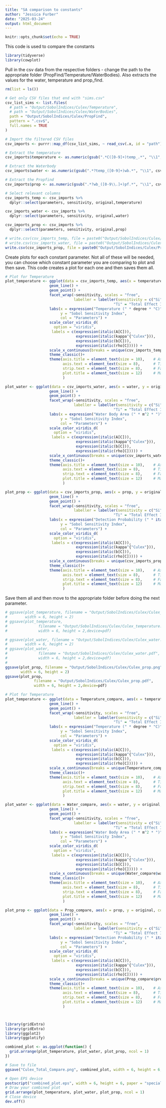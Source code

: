 ```yaml
---
title: "SA comparison to constants"
author: "Jessica Furber"
date: "2025-03-24"
output: html_document
---
```


```r
knitr::opts_chunk$set(echo = TRUE)
```

This code is used to compare the constants


```r
library(tidyverse)
library(cowplot)
```

Pull in the csv data from the respective folders - change the path to the appropriate folder (PropFind/Temperature/WaterBodies). Also extracts the values for the water, temperature and prop_find.

```r
rm(list = ls())

# Get only CSV files that end with "sims.csv"
csv_list_sims <- list.files(
  # path = "Output/SobolIndices/Culex/Temperature",
  # path = "Output/SobolIndices/Culex/WaterBodies",
  path = "Output/SobolIndices/Culex/PropFind",
  pattern = ".csv$", 
  full.names = TRUE
)

# Import the filtered CSV files
csv_imports <- purrr::map_df(csv_list_sims, ~ read_csv(.x, id = "path"))

# Extract the temperature
csv_imports$temperature <- as.numeric(gsub(".*C([0-9]+)temp_.*", "\\1", csv_imports$path))

# Extract the Waterbody
csv_imports$water <- as.numeric(gsub(".*?temp_([0-9]+)wb.*", "\\1", csv_imports$path))

# Extract the Propfind
csv_imports$prop <- as.numeric(gsub(".*?wb_([0-9\\.]+)pf.*", "\\1", csv_imports$path))

# Select relevant columns
csv_imports_temp <- csv_imports %>%
  dplyr::select(parameters, sensitivity, original,temperature)

csv_imports_water <- csv_imports %>%
  dplyr::select(parameters, sensitivity, original,water)

csv_imports_prop <- csv_imports %>%
  dplyr::select(parameters, sensitivity, original,prop)

```
```r
# write.csv(csv_imports_temp, file = paste0("Output/SobolIndices/Culex/Temperature/", "Temperature_compare.csv"))
# write.csv(csv_imports_water, file = paste0("Output/SobolIndices/Culex/WaterBodies/", "Water_compare.csv"))
write.csv(csv_imports_prop, file = paste0("Output/SobolIndices/Culex/PropFind/", "Prop_compare.csv"))
```

Create plots for each constant parameter. Not all of these will be needed, you can choose which constant parameter you are comparing to plot and then save. This code creates a plot for each one and then saves them all.

```r

# Plot for Temperature
plot_temperature <- ggplot(data = csv_imports_temp, aes(x = temperature, y = original, col = parameters)) + 
                    geom_line() + 
                    geom_point() + 
                    facet_wrap(~sensitivity, scales = "free",
                               labeller = labeller(sensitivity = c("Si" = "First Order Index", 
                                                 "Ti" = "Total Effect Index"))) +
                    labs(x = expression("Temperature (" * degree * "C)"),
                         y = "Sobol Sensitivity Index",
                         col = "Parameters") +
                    scale_color_viridis_d(
                      option = "viridis",
                     labels = c(expression(italic(A[C])), 
                                expression(italic(kappa^{"Culex"})), 
                                expression(italic(b[C])), 
                                expression(italic(rho[C])))) +
                    scale_x_continuous(breaks = unique(csv_imports_temp$temperature)) +
                    theme_classic()+
                    theme(axis.title = element_text(size = 10),    # Axis labels
                          axis.text = element_text(size = 8),      # Tick labels
                          strip.text = element_text(size = 8),     # Facet titles
                          plot.title = element_text(size = 12)     # Main title) 
                          )

plot_water <- ggplot(data = csv_imports_water, aes(x = water, y = original, col = parameters)) + 
                    geom_line() + 
                    geom_point() + 
                    facet_wrap(~sensitivity, scales = "free",
                               labeller = labeller(sensitivity = c("Si" = "First Order Index", 
                                                 "Ti" = "Total Effect Index"))) +
                    labs(x = expression("Water Body Area (" * m^2 * ")"),
                         y = "Sobol Sensitivity Index",
                         col = "Parameters") +
                    scale_color_viridis_d(
                      option = "viridis",
                     labels = c(expression(italic(A[C])), 
                                expression(italic(kappa^{"Culex"})), 
                                expression(italic(b[C])), 
                                expression(italic(rho[C])))) +
                    scale_x_continuous(breaks = unique(csv_imports_water$water)) +
                    theme_classic()+
                    theme(axis.title = element_text(size = 10),    # Axis labels
                          axis.text = element_text(size = 8),      # Tick labels
                          strip.text = element_text(size = 8),     # Facet titles
                          plot.title = element_text(size = 12)     # Main title) 
                          )

plot_prop <- ggplot(data = csv_imports_prop, aes(x = prop, y = original, col = parameters)) + 
                    geom_line() + 
                    geom_point() + 
                    facet_wrap(~sensitivity, scales = "free",
                               labeller = labeller(sensitivity = c("Si" = "First Order Index", 
                                                 "Ti" = "Total Effect Index"))) +
                    labs(x = expression("Detection Probability (" * italic(p[f]) * ")"),
                         y = "Sobol Sensitivity Index",
                         col = "Parameters") +
                    scale_color_viridis_d(
                      option = "viridis", 
                     labels = c(expression(italic(A[C])), 
                                expression(italic(kappa^{"Culex"})), 
                                expression(italic(b[C])), 
                                expression(italic(rho[C])))) +
                    scale_x_continuous(breaks = unique(csv_imports_prop$prop)) +
                    theme_classic()+
                    theme(axis.title = element_text(size = 10),    # Axis labels
                          axis.text = element_text(size = 8),      # Tick labels
                          strip.text = element_text(size = 8),     # Facet titles
                          plot.title = element_text(size = 12)     # Main title) 
                          )

```

Save them all and then move to the appropriate folder before doing the next parameter.

```r

# ggsave(plot_temperature, filename = "Output/SobolIndices/Culex/Culex_temperature.png",
#        width = 6, height = 2)
# ggsave(plot_temperature,
#              filename = "Output/SobolIndices/Culex/Culex_temperature.pdf",
#              width = 6, height = 2,device=pdf)

# ggsave(plot_water, filename = "Output/SobolIndices/Culex/Culex_water.png",
#        width = 6, height = 2)
# ggsave(plot_water,
#              filename = "Output/SobolIndices/Culex/Culex_water.pdf",
#              width = 6, height = 2,device=pdf)
# 
ggsave(plot_prop, filename = "Output/SobolIndices/Culex/Culex_prop.png",
       width = 6, height = 2)
ggsave(plot_prop,
             filename = "Output/SobolIndices/Culex/Culex_prop.pdf",
             width = 6, height = 2,device=pdf)
```


```r

# Plot for Temperature
plot_temperature <- ggplot(data = Temperature_compare, aes(x = temperature, y = original, col = parameters)) + 
                    geom_line() + 
                    geom_point() + 
                    facet_wrap(~sensitivity, scales = "free",
                               labeller = labeller(sensitivity = c("Si" = "First Order Index", 
                                                 "Ti" = "Total Effect Index"))) +
                    labs(x = expression("Temperature (" * degree * "C)"),
                         y = "Sobol Sensitivity Index",
                         col = "Parameters") +
                    scale_color_viridis_d(
                      option = "viridis",
                     labels = c(expression(italic(A[C])), 
                                expression(italic(kappa^{"Culex"})), 
                                expression(italic(b[C])), 
                                expression(italic(rho[C])))) +
                    scale_x_continuous(breaks = unique(Temperature_compare$temperature)) +
                    theme_classic()+
                    theme(axis.title = element_text(size = 10),    # Axis labels
                          axis.text = element_text(size = 8),      # Tick labels
                          strip.text = element_text(size = 8),     # Facet titles
                          plot.title = element_text(size = 12)     # Main title) 
                          )

plot_water <- ggplot(data = Water_compare, aes(x = water, y = original, col = parameters)) + 
                    geom_line() + 
                    geom_point() + 
                    facet_wrap(~sensitivity, scales = "free",
                               labeller = labeller(sensitivity = c("Si" = "First Order Index", 
                                                 "Ti" = "Total Effect Index"))) +
                    labs(x = expression("Water Body Area (" * m^2 * ")"),
                         y = "Sobol Sensitivity Index",
                         col = "Parameters") +
                    scale_color_viridis_d(
                      option = "viridis",
                     labels = c(expression(italic(A[C])), 
                                expression(italic(kappa^{"Culex"})), 
                                expression(italic(b[C])), 
                                expression(italic(rho[C])))) +
                    scale_x_continuous(breaks = unique(Water_compare$water)) +
                    theme_classic()+
                    theme(axis.title = element_text(size = 10),    # Axis labels
                          axis.text = element_text(size = 8),      # Tick labels
                          strip.text = element_text(size = 8),     # Facet titles
                          plot.title = element_text(size = 12)     # Main title) 
                          )

plot_prop <- ggplot(data = Prop_compare, aes(x = prop, y = original, col = parameters)) + 
                    geom_line() + 
                    geom_point() + 
                    facet_wrap(~sensitivity, scales = "free",
                               labeller = labeller(sensitivity = c("Si" = "First Order Index", 
                                                 "Ti" = "Total Effect Index"))) +
                    labs(x = expression("Detection Probability (" * italic(p[f]) * ")"),
                         y = "Sobol Sensitivity Index",
                         col = "Parameters") +
                    scale_color_viridis_d(
                      option = "viridis", 
                     labels = c(expression(italic(A[C])), 
                                expression(italic(kappa^{"Culex"})), 
                                expression(italic(b[C])), 
                                expression(italic(rho[C])))) +
                    scale_x_continuous(breaks = unique(Prop_compare$prop)) +
                    theme_classic()+
                    theme(axis.title = element_text(size = 10),    # Axis labels
                          axis.text = element_text(size = 8),      # Tick labels
                          strip.text = element_text(size = 8),     # Facet titles
                          plot.title = element_text(size = 12)     # Main title) 
                          )



library(gridExtra)
library(gridExtra)
library(ggplot2)
library(ggplotify)

combined_plot <- as.ggplot(function() {
  grid.arrange(plot_temperature, plot_water, plot_prop, ncol = 1)
})

# Save to file
ggsave("Culex_Total_Compare.png", combined_plot, width = 6, height = 6, units = "in", dpi = 300)

# Open EPS device
postscript("combined_plot.eps", width = 6, height = 6, paper = "special", horizontal = FALSE, onefile = FALSE)
# Draw your combined plot
grid.arrange(plot_temperature, plot_water, plot_prop, ncol = 1)
# Close device
dev.off()

```
